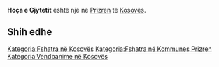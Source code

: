 {{Fshat në 
 | Emri                = Hoça e Gjytetit
 | EmriAlt                = 
 | NAME_SHORT_FORM=      
 | NAME_GENERIC=      
 | NAME_SORT_NAME_RO=      HOCAEGJYTETIT
 | FULL_NAME_RO = Hoça e Gjytetit
 | FULL_NAME_ND_RO=Hoca e Gjytetit
 | SORT_NAME_RG=HOCAEGJYTETIT
 | FULL_NAME_RG=Hoça e Gjytetit
 | FULL_NAME_ND_RG=Hoca e Gjytetit
 | SRP_NAME_SHORT_FORM=      
 | SRP_NAME_GENERIC=      
 | SRP_NAME_SORT_NAME_RO=      
 | SRP_FULL_NAME_RO = 
 | SRP_FULL_NAME_ND_RO=
 | SRP_SORT_NAME_RG=
 | SRP_FULL_NAME_RG=
 | SRP_FULL_NAME_ND_RG=
 | Emri (Rasa dhanore) = 
 | Figura              = 
 | Shteti              = Kosovo
 | Komuna              = Prizren
 | Kodi postar         = 
 | Sipërfaqja          = 

 | Popullsia           = 

 | Regj. i popullsisë  = 
 | Dend. e popullsisë  = 
 | Faqja zyrtare       = 
 <!--- Koordinatat ----> 
 | Gjerësia            = 42.174722
 | Gjatësia            = 20.691389
 | Lartësia            = 
}}
'''Hoça e Gjytetit''' është një [[]] në [[Prizren]] të [[Kosovës]].

<!-- == Gjeografia == -->
<!-- == Historia == -->
<!-- == Demografia == -->
== Shih edhe ==
{{Komuna Prizren}}
{{Kosovo-Administrata-Cung}}

[[Kategoria:Fshatra në Kosovës]]
[[Kategoria:Fshatra në Kommunes Prizren]]
[[Kategoria:Vendbanime në Kosovës]]